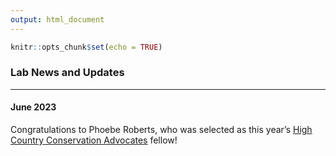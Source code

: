 ```yaml
---
output: html_document
---
```


```r
knitr::opts_chunk$set(echo = TRUE)
```

### Lab News and Updates

------------------------------------------------------------------------

#### June 2023

Congratulations to Phoebe Roberts, who was selected as this year's [High Country Conservation Advocates](https://www.hccacb.org/) fellow!
